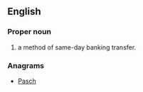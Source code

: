 {{also|chaps}}
==English==
{{wikipedia}}

===Proper noun===
{{en-proper noun}}

# {{context|British|lang=en}} {{acronym of|[[clearing house]] [[automated]] [[payment]] [[system]]|dot=:|lang=en}} a method of same-day banking transfer.

===Anagrams===
* [[Pasch#English|Pasch]]